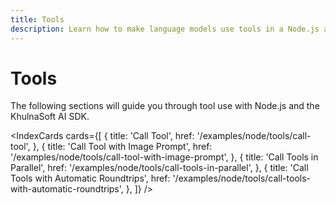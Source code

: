 ```yaml
---
title: Tools
description: Learn how to make language models use tools in a Node.js application.
---
```


# Tools

The following sections will guide you through tool use with Node.js and the KhulnaSoft AI SDK.

<IndexCards
  cards={[
    {
      title: 'Call Tool',
      href: '/examples/node/tools/call-tool',
    },
    {
      title: 'Call Tool with Image Prompt',
      href: '/examples/node/tools/call-tool-with-image-prompt',
    },
    {
      title: 'Call Tools in Parallel',
      href: '/examples/node/tools/call-tools-in-parallel',
    },
    {
      title: 'Call Tools with Automatic Roundtrips',
      href: '/examples/node/tools/call-tools-with-automatic-roundtrips',
    },
  ]}
/>

